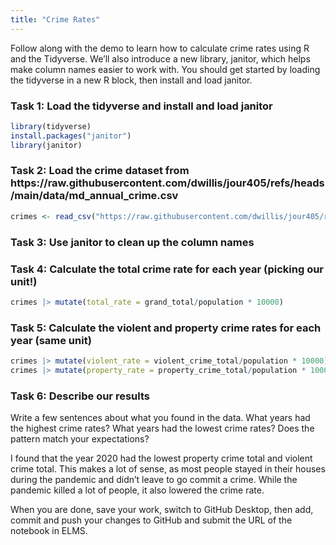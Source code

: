 ```yaml
---
title: "Crime Rates"
---
```


Follow along with the demo to learn how to calculate crime rates using R and the Tidyverse. We'll also introduce a new library, janitor, which helps make column names easier to work with. You should get started by loading the tidyverse in a new R block, then install and load janitor.

### Task 1: Load the tidyverse and install and load janitor
```r
library(tidyverse)
install.packages("janitor")
library(janitor)
```



### Task 2: Load the crime dataset from https://raw.githubusercontent.com/dwillis/jour405/refs/heads/main/data/md_annual_crime.csv

```r
crimes <- read_csv("https://raw.githubusercontent.com/dwillis/jour405/refs/heads/main/data/md_annual_crime.csv") |> clean_names()
```


### Task 3: Use janitor to clean up the column names

### Task 4: Calculate the total crime rate for each year (picking our unit!)

```r
crimes |> mutate(total_rate = grand_total/population * 10000)
```


### Task 5: Calculate the violent and property crime rates for each year (same unit)

```r
crimes |> mutate(violent_rate = violent_crime_total/population * 10000)
crimes |> mutate(property_rate = property_crime_total/population * 10000)
```



### Task 6: Describe our results

Write a few sentences about what you found in the data. What years had the highest crime rates? What years had the lowest crime rates? Does the pattern match your expectations?

I found that the year 2020 had the lowest property crime total and violent crime total. This makes a lot of sense, as most people stayed in their houses during the pandemic and didn't leave to go commit a crime. While the pandemic killed a lot of people, it also lowered the crime rate.


When you are done, save your work, switch to GitHub Desktop, then add, commit and push your changes to GitHub and submit the URL of the notebook in ELMS.

